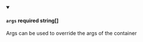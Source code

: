
<details className="config-field" data-expandable="false" open>
<summary>

#### `args` <span class="config-field-required" data-required="false">required</span> <span class="config-field-type">string[]</span> <span class="config-field-default"></span>

Args can be used to override the args of the container

</summary>



</details>

